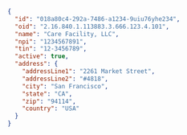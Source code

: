 ```json
{
  "id": "018a80c4-292a-7486-a1234-9uiu76yhe234",
  "oid": "2.16.840.1.113883.3.666.123.4.101",
  "name": "Care Facility, LLC",
  "npi": "1234567891",
  "tin": "12-3456789",
  "active": true,
  "address": {
    "addressLine1": "2261 Market Street",
    "addressLine2": "#4818",
    "city": "San Francisco",
    "state": "CA",
    "zip": "94114",
    "country": "USA"
  }
}
```
